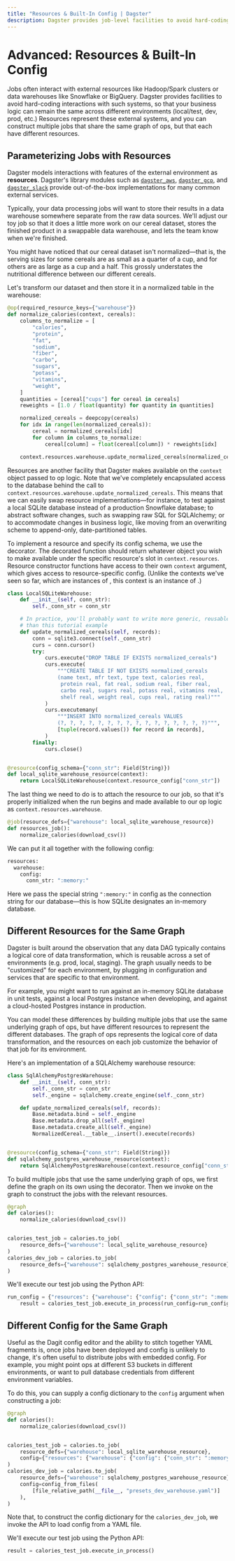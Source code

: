 ```yaml
---
title: "Resources & Built-In Config | Dagster"
description: Dagster provides job-level facilities to avoid hard-coding interactions with external systems.
---
```


# Advanced: Resources & Built-In Config

<CodeReferenceLink filePath="examples/docs_snippets/docs_snippets/intro_tutorial/advanced/pipelines/" />

Jobs often interact with external resources like Hadoop/Spark clusters or data warehouses like Snowflake or BigQuery. Dagster provides facilities to avoid hard-coding interactions with such systems, so that your business logic can remain the same across different environments (local/test, dev, prod, etc.) Resources represent these external systems, and you can construct multiple jobs that share the same graph of ops, but that each have different resources.

## Parameterizing Jobs with Resources

Dagster models interactions with features of the external environment as **resources**. Dagster's library modules such as [`dagster_aws`](/\_apidocs/libraries/dagster_aws), [`dagster_gcp`](/\_apidocs/libraries/dagster_gcp), and [`dagster_slack`](/\_apidocs/libraries/dagster_slack) provide out-of-the-box implementations for many common external services.

Typically, your data processing jobs will want to store their results in a data warehouse somewhere separate from the raw data sources. We'll adjust our toy job so that it does a little more work on our cereal dataset, stores the finished product in a swappable data warehouse, and lets the team know when we're finished.

You might have noticed that our cereal dataset isn't normalized—that is, the serving sizes for some cereals are as small as a quarter of a cup, and for others are as large as a cup and a half. This grossly understates the nutritional difference between our different cereals.

Let's transform our dataset and then store it in a normalized table in the warehouse:

```python file=/intro_tutorial/advanced/pipelines/resources.py startafter=start_resources_marker_1 endbefore=end_resources_marker_1
@op(required_resource_keys={"warehouse"})
def normalize_calories(context, cereals):
    columns_to_normalize = [
        "calories",
        "protein",
        "fat",
        "sodium",
        "fiber",
        "carbo",
        "sugars",
        "potass",
        "vitamins",
        "weight",
    ]
    quantities = [cereal["cups"] for cereal in cereals]
    reweights = [1.0 / float(quantity) for quantity in quantities]

    normalized_cereals = deepcopy(cereals)
    for idx in range(len(normalized_cereals)):
        cereal = normalized_cereals[idx]
        for column in columns_to_normalize:
            cereal[column] = float(cereal[column]) * reweights[idx]

    context.resources.warehouse.update_normalized_cereals(normalized_cereals)
```

Resources are another facility that Dagster makes available on the `context` object passed to op logic. Note that we've completely encapsulated access to the database behind the call to `context.resources.warehouse.update_normalized_cereals`. This means that we can easily swap resource implementations—for instance, to test against a local SQLite database instead of a production Snowflake database; to abstract software changes, such as swapping raw SQL for SQLAlchemy; or to accommodate changes in business logic, like moving from an overwriting scheme to append-only, date-partitioned tables.

To implement a resource and specify its config schema, we use the <PyObject object="resource" decorator /> decorator. The decorated function should return whatever object you wish to make available under the specific resource's slot in `context.resources`. Resource constructor functions have access to their own `context` argument, which gives access to resource-specific config. (Unlike the contexts we've seen so far, which are instances of <PyObject object="OpExecutionContext" />, this context is an instance of <PyObject object="InitResourceContext" />.)

```python file=/intro_tutorial/advanced/pipelines/resources.py startafter=start_resources_marker_0 endbefore=end_resources_marker_0
class LocalSQLiteWarehouse:
    def __init__(self, conn_str):
        self._conn_str = conn_str

    # In practice, you'll probably want to write more generic, reusable logic on your resources
    # than this tutorial example
    def update_normalized_cereals(self, records):
        conn = sqlite3.connect(self._conn_str)
        curs = conn.cursor()
        try:
            curs.execute("DROP TABLE IF EXISTS normalized_cereals")
            curs.execute(
                """CREATE TABLE IF NOT EXISTS normalized_cereals
                (name text, mfr text, type text, calories real,
                 protein real, fat real, sodium real, fiber real,
                 carbo real, sugars real, potass real, vitamins real,
                 shelf real, weight real, cups real, rating real)"""
            )
            curs.executemany(
                """INSERT INTO normalized_cereals VALUES
                (?, ?, ?, ?, ?, ?, ?, ?, ?, ?, ?, ?, ?, ?, ?, ?)""",
                [tuple(record.values()) for record in records],
            )
        finally:
            curs.close()


@resource(config_schema={"conn_str": Field(String)})
def local_sqlite_warehouse_resource(context):
    return LocalSQLiteWarehouse(context.resource_config["conn_str"])
```

The last thing we need to do is to attach the resource to our job, so that it's properly initialized when the run begins and made available to our op logic as `context.resources.warehouse`.

```python file=/intro_tutorial/advanced/pipelines/resources.py startafter=start_resources_marker_2 endbefore=end_resources_marker_2
@job(resource_defs={"warehouse": local_sqlite_warehouse_resource})
def resources_job():
    normalize_calories(download_csv())
```

We can put it all together with the following config:

```python file=/intro_tutorial/advanced/pipelines/resources.yaml
resources:
  warehouse:
    config:
      conn_str: ":memory:"
```

Here we pass the special string `":memory:"` in config as the connection string for our database—this is how SQLite designates an in-memory database.

## Different Resources for the Same Graph

Dagster is built around the observation that any data DAG typically contains a logical core of data transformation, which is reusable across a set of environments (e.g. prod, local, staging). The graph usually needs to be "customized" for each environment, by plugging in configuration and services that are specific to that environment.

For example, you might want to run against an in-memory SQLite database in unit tests, against a local Postgres instance when developing, and against a cloud-hosted Postgres instance in production.

You can model these differences by building multiple jobs that use the same underlying graph of ops, but have different resources to represent the different databases. The graph of ops represents the logical core of data transformation, and the resources on each job customize the behavior of that job for its environment.

Here's an implementation of a SQLAlchemy warehouse resource:

```python file=/intro_tutorial/advanced/pipelines/modes.py startafter=start_modes_marker_0 endbefore=end_modes_marker_0
class SqlAlchemyPostgresWarehouse:
    def __init__(self, conn_str):
        self._conn_str = conn_str
        self._engine = sqlalchemy.create_engine(self._conn_str)

    def update_normalized_cereals(self, records):
        Base.metadata.bind = self._engine
        Base.metadata.drop_all(self._engine)
        Base.metadata.create_all(self._engine)
        NormalizedCereal.__table__.insert().execute(records)


@resource(config_schema={"conn_str": Field(String)})
def sqlalchemy_postgres_warehouse_resource(context):
    return SqlAlchemyPostgresWarehouse(context.resource_config["conn_str"])
```

To build multiple jobs that use the same underlying graph of ops, we first define the graph on its own using the <PyObject object="graph" decorator /> decorator. Then we invoke <PyObject object="GraphDefinition" method="to_job" /> on the graph to construct the jobs with the relevant resources.

```python file=/intro_tutorial/advanced/pipelines/modes.py startafter=start_modes_marker_1 endbefore=end_modes_marker_1
@graph
def calories():
    normalize_calories(download_csv())


calories_test_job = calories.to_job(
    resource_defs={"warehouse": local_sqlite_warehouse_resource}
)
calories_dev_job = calories.to_job(
    resource_defs={"warehouse": sqlalchemy_postgres_warehouse_resource}
)
```

We'll execute our test job using the Python API:

```python file=/intro_tutorial/advanced/pipelines/modes.py startafter=start_modes_main endbefore=end_modes_main
run_config = {"resources": {"warehouse": {"config": {"conn_str": ":memory:"}}}}
    result = calories_test_job.execute_in_process(run_config=run_config)
```

## Different Config for the Same Graph

Useful as the Dagit config editor and the ability to stitch together YAML fragments is, once jobs have been deployed and config is unlikely to change, it's often useful to distribute jobs with embedded config. For example, you might point ops at different S3 buckets in different environments, or want to pull database credentials from different environment variables.

To do this, you can supply a config dictionary to the `config` argument when constructing a job:

```python file=/intro_tutorial/advanced/pipelines/presets.py startafter=start_presets_marker_0 endbefore=end_presets_marker_0
@graph
def calories():
    normalize_calories(download_csv())


calories_test_job = calories.to_job(
    resource_defs={"warehouse": local_sqlite_warehouse_resource},
    config={"resources": {"warehouse": {"config": {"conn_str": ":memory:"}}}},
)
calories_dev_job = calories.to_job(
    resource_defs={"warehouse": sqlalchemy_postgres_warehouse_resource},
    config=config_from_files(
        [file_relative_path(__file__, "presets_dev_warehouse.yaml")]
    ),
)
```

Note that, to construct the config dictionary for the `calories_dev_job`, we invoke the <PyObject object="config_from_files" /> API to load config from a YAML file.

We'll execute our test job using the Python API:

```python file=/intro_tutorial/advanced/pipelines/presets.py startafter=start_presets_main endbefore=end_presets_main
result = calories_test_job.execute_in_process()
```
